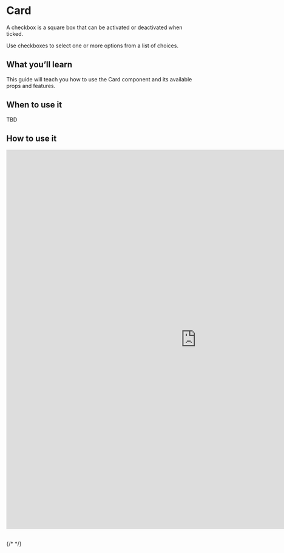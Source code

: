 

<Meta of={CardStories} />

# Card

A checkbox is a square box that can be activated or deactivated when ticked.

Use checkboxes to select one or more options from a list of choices.

## What you’ll learn 

This guide will teach you how to use the Card component and its available props and features.

## When to use it 

TBD

## How to use it 

<iframe
  src="https://xmc-hztl-foundation-storybook.vercel.app/?path=/story/components-authorable-shared-hztl-page-content-card--card"
  width="1000"
  height="1000"
  frameborder="0"
></iframe>

##

{/* <Canvas of={CheckboxStories.Card} /> */}
